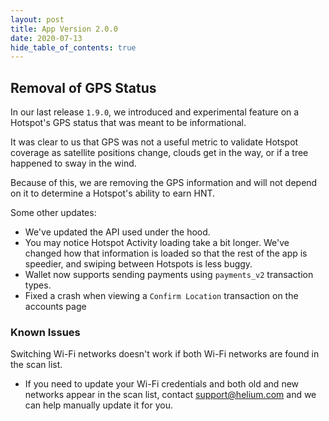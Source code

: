 ```yaml
---
layout: post
title: App Version 2.0.0
date: 2020-07-13
hide_table_of_contents: true
---
```


## Removal of GPS Status

In our last release `1.9.0`, we introduced and experimental feature on a Hotspot's GPS status that
was meant to be informational.

<!--truncate-->

It was clear to us that GPS was not a useful metric to validate Hotspot coverage as satellite
positions change, clouds get in the way, or if a tree happened to sway in the wind.

Because of this, we are removing the GPS information and will not depend on it to determine a
Hotspot's ability to earn HNT.

Some other updates:

- We've updated the API used under the hood.
- You may notice Hotspot Activity loading take a bit longer. We've changed how that information is
  loaded so that the rest of the app is speedier, and swiping between Hotspots is less buggy.
- Wallet now supports sending payments using `payments_v2` transaction types.
- Fixed a crash when viewing a `Confirm Location` transaction on the accounts page

### Known Issues

Switching Wi-Fi networks doesn't work if both Wi-Fi networks are found in the scan list.

- If you need to update your Wi-Fi credentials and both old and new networks appear in the scan
  list, contact support@helium.com and we can help manually update it for you.
